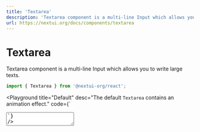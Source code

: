 ```yaml
---
title: 'Textarea'
description: 'Textarea component is a multi-line Input which allows you to write large texts.'
url: https://nextui.org/docs/components/textarea
---
```


# Textarea

Textarea component is a multi-line Input which allows you to write large texts.

```jsx
import { Textarea } from '@nextui-org/react';
```

<CarbonAd />

<Spacer y={2} />

<Playground
  title="Default"
  desc="The default `Textarea` contains an animation effect."
  code={`
<Textarea
    label="Write your thoughts"
    placeholder="Enter your amazing ideas."
/>
`}
/>

<Playground
  title="Disabled"
  desc="Unusable and un-writtable `Textarea`."
  code={`
<>
    <Textarea
        disabled
        label="Disabled name"
        placeholder="Enter your name"
      />
    <Spacer y={0.5} />
    <Textarea
        readOnly
        label="Read only Text"
        initialValue="Almost before we knew it, we had left the ground."
    />
</>
`}
/>

<Playground
  title="Autosize"
  desc="Unless the `rows` prop is set, the height of the text field dynamically 
  matches its content. You can use the `minRows` and `maxRows` props to bound it. This functionality
  has been based on [React Textarea Autosize](https://github.com/Andarist/react-textarea-autosize)"
  code={`
<Grid.Container gap={2.5}>
    <Grid>
        <Textarea placeholder="Static rows, rows (4)" rows={4}/>
    </Grid>
    <Grid>
        <Textarea placeholder="Min rows (2), write something large.." minRows={2}/>
    </Grid>
    <Grid>
        <Textarea placeholder="Max rows (10), Min rows (1), write something large.." minRows={1} maxRows={10}/>
    </Grid>
</Grid.Container>
`}
/>

<Playground
  title="Types"
  desc="You can use the same `Input` types in `Textarea`."
  code={`
<Grid.Container gap={2.5} css={{ mt: '4px' }}>
  <Grid>
    <Textarea placeholder="Default Textarea" />
  </Grid>    
  <Grid>
    <Textarea
      underlined
      color="primary"
      labelPlaceholder="Underlined Textarea"
    />
  </Grid>
  <Grid>
    <Textarea bordered color="secondary" labelPlaceholder="Bordered Textarea" />
  </Grid>
</Grid.Container>   
`}
/>

<Playground
  title="Status"
  desc="You can change the color of the entire `Textarea` with the property `status`."
  code={`
<Grid.Container gap={2.5} css={{ mt: '4px' }}>
  <Grid>
    <Textarea labelPlaceholder="Default" status="default" />
  </Grid>    
  <Grid>
    <Textarea labelPlaceholder="Primary" status="primary" />
  </Grid>
  <Grid>
    <Textarea labelPlaceholder="Secondary" status="secondary" />
  </Grid>
  <Grid>
    <Textarea labelPlaceholder="Success" status="success" />
  </Grid>
  <Grid>
    <Textarea labelPlaceholder="Warning" status="warning" />
  </Grid>
  <Grid>
    <Textarea labelPlaceholder="Error" status="error" />
  </Grid>
</Grid.Container>
`}
/>

<Playground
  title="Helper text"
  desc="As well as with `Input` you can set the prop `helperText` and customise its color with the `helperColor` prop in `Textarea`
  to show a helper text."
  code={`
<Grid.Container gap={2.5} css={{ mt: '4px' }}>
     <Grid>
      <Textarea
        label="Default"
        helperText="Please enter your name"
        placeholder="Enter your name"
      />
      </Grid>  
      <Grid>
        <Textarea
          status="success"
          helperColor="success"
          initialValue="NextUI is a Beautiful, fast and modern React UI library 🚀."
          helperText="Excellent description"
          placeholder="Description"
          label="Success"
        />
      </Grid>       
      <Grid>
        <Textarea
          bordered
          color="error"
          status="error"
          helperColor="error"
          helperText="Enter a larger description"
          label="Description"
          placeholder="Description"
        />
      </Grid>
    </Grid.Container>
`}
/>

<Playground
  title="Controlled vs Uncontrolled"
  desc="As well as the `Input` component, `Textarea` component can be controlled or uncontrolled. If you want to deep in this topic
  you can go to the official React documentation for [Controlled Components](https://reactjs.org/docs/forms.html#controlled-components)
  and [Uncontrolled Components](https://reactjs.org/docs/uncontrolled-components.html). The controlled Textarea example is using the hook [useInput](#useinput)"
  code={`
()=> {
  // Controlled
  const { value: controlledValue, setValue: setControlledValue, reset, bindings } = useInput('Controlled Textarea');
  React.useEffect(() => console.log({controlledValue}), [controlledValue]);
  // Uncontrolled
  const textareaRef = React.useRef(null);
  const onClick = () => {
    if (textareaRef.current) {
      textareaRef.current.value = Math.random().toString(32);
    }
  };
  return (
<Grid.Container gap={1}>
    <Grid>
        <Textarea {...bindings} />
        <Spacer y={0.5}/>
        <Grid.Container gap={0.5}>
            <Grid>
                <Button
                    auto
                    color="primary"
                    size="sm"
                    onClick={() => setControlledValue(Math.random().toString(32))}
                >
                    Set value
                </Button>
            </Grid>
            <Grid>
                <Button auto flat size="sm" onClick={() => reset()}>
                    Reset value
                </Button>
            </Grid>
        </Grid.Container>
    </Grid>
    <Spacer x={2}/>
    <Grid>
        <Textarea 
            ref={textareaRef} 
            initialValue="Uncontrolled Textarea"
            onChange={(e) => console.log(e.target.value)} 
        />
        <Spacer y={0.5}/>
        <Grid.Container gap={0.5}>
            <Grid>
                <Button
                    auto
                    color="secondary"
                    size="sm"
                    onClick={onClick}
                >
                    Set value
                </Button>
            </Grid>
        </Grid.Container>
    </Grid>    
</Grid.Container> 
  );
}
`}
/>

<Spacer y={3} />

### APIs

<Spacer y={2} />

#### Textarea Props

| Attribute             | Type                                                  | Accepted values                  | Description                                                               | Default      |
| --------------------- | ----------------------------------------------------- | -------------------------------- | ------------------------------------------------------------------------- | ------------ |
| **value**             | `string`                                              | -                                | Textarea value                                                            | -            |
| **initialValue**      | `string`                                              | -                                | Textarea default value                                                    | -            |
| **placeholder**       | `string`                                              | -                                | The short hint displayed in the textarea                                  | -            |
| **size**              | `NormalSizes`                                         | [NormalSizes](#normal-sizes)     | Change textarea size                                                      | `medium`     |
| **color**             | `SimpleColors`                                        | [SimpleColors](#simple-colors)   | Change textarea text, border and label color                              | `default`    |
| **status**            | `SimpleColors`                                        | [SimpleColors](#simple-colors)   | Change textarea status color                                              | `default`    |
| **rows**              | `number`                                              | -                                | Textarea rows count                                                       | -            |
| **minRows**           | `number`                                              | -                                | Minimum number of rows to show for textarea                               | `3`          |
| **maxRows**           | `number`                                              | -                                | Maximum number of rows up to which the textarea can grow                  | `6`          |
| **cacheMeasurements** | `boolean`                                             | -                                | Reuse previously computed measurements when computing height of textarea. | `true`       |
| **helperColor**       | `SimpleColors`                                        | [SimpleColors](#simple-colors)   | Change helper text color                                                  | `default`    |
| **required**          | `boolean`                                             | `true/false`                     | Required textarea prop                                                    | `false`      |
| **readOnly**          | `boolean`                                             | `true/false`                     | It prevents the user from changing the value of the field                 | `false`      |
| **disabled**          | `boolean`                                             | `true/false`                     | Disable textarea                                                          | `false`      |
| **bordered**          | `boolean`                                             | `true/false`                     | Bordered textarea                                                         | `false`      |
| **underlined**        | `boolean`                                             | `true/false`                     | Underlined textarea                                                       | `false`      |
| **shadow**            | `boolean`                                             | `true/false`                     | Enable or disable the textarea shadow                                     | `true`       |
| **animated**          | `boolean`                                             | `true/false`                     | Enable or disable the textarea animation                                  | `true`       |
| **autoComplete**      | `string`                                              | -                                | HTML textarea autocomplete attribute                                      | `off`        |
| **borderWeight**      | `NormalWeights`                                       | [NormalWeights](#normal-weights) | Border weight for `bordered` textarea                                     | `normal`     |
| **fullWidth**         | `boolean`                                             | -                                | If `true`, the textarea will take up the full width of its container.     | `false`      |
| **width**             | `string`                                              | -                                | Textarea width                                                            | `initial`    |
| **label**             | `string`                                              | -                                | Text label for textarea                                                   | -            |
| **labelPlaceholder**  | `string`                                              | -                                | The placeholder becomes a label                                           | -            |
| **helperText**        | `string`                                              | -                                | Add a helper text to textarea                                             | -            |
| **onHeightChange**    | `(height: number, meta: {rowHeight: number}) => void` | -                                | Callback fired whenthe textarea height change                             | -            |
| **onChange**          | `(e: React.ChangeEvent<HTMLTextAreaElement>) => void` | -                                | Callback fired when the value is changed                                  | -            |
| **onFocus**           | `(e: React.FocusEvent<HTMLTextAreaElement>) => void`  | -                                | Callback fired when the textarea is focused.                              | -            |
| **onBlur**            | `(e: React.FocusEvent<HTMLTextAreaElement>) => void`  | -                                | Callback fired when the textarea is blurred.                              | -            |
| **ref**               | <Code>Ref<HTMLTextAreaElement &#124; null></Code>     | -                                | forwardRef                                                                | -            |
| **css**               | `styleObject`                                         | `css.properties`                 | Override Default CSS style                                                | -            |
| **as**                | `ElementType`                                         | `'Button', 'a'`                  | Changes which tag component outputs                                       | `Textarea`   |
| ...                   | `TextareaHTMLAttributes`                              | `'className', ...`               | Textarea native props                                                     | -            |

<Spacer y={2} />

### Textarea types

<Spacer y={1} />

#### Simple Colors

```ts
type NormalColors =
  | 'default'
  | 'primary'
  | 'secondary'
  | 'success'
  | 'warning'
  | 'error';
```

#### Normal Sizes

```ts
type NormalSizes = 'xs' | 'sm' | 'md' | 'lg' | 'xl';
```

#### Normal Weights

```ts
type NormalWeights = 'light' | 'normal' | 'bold';
```

#### useInput

```ts
type useInput = (initialValue: string) => {
  value: string;
  setValue: Dispatch<SetStateAction<string>>;
  currentRef: MutableRefObject<string>;
  reset: () => void;
  bindings: {
    value: string;
    onChange: (event: React.ChangeEvent<HTMLTextAreaElement>) => void;
  };
};
```
